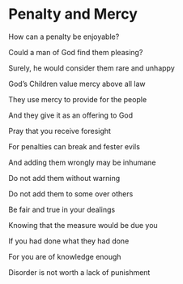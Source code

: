 # Penalty and Mercy

How can a penalty be enjoyable?

Could a man of God find them pleasing?

Surely, he would consider them rare and unhappy

God’s Children value mercy above all law

They use mercy to provide for the people

And they give it as an offering to God

Pray that you receive foresight

For penalties can break and fester evils

And adding them wrongly may be inhumane

Do not add them without warning

Do not add them to some over others

Be fair and true in your dealings

Knowing that the measure would be due you

If you had done what they had done

For you are of knowledge enough

Disorder is not worth a lack of punishment

